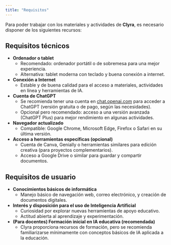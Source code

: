 ```yaml
---
title: "Requisitos"
---
```


Para poder trabajar con los materiales y actividades de **Clyra**, es necesario disponer de los siguientes recursos:

## Requisitos técnicos

- **Ordenador o tablet**
  - Recomendado: ordenador portátil o de sobremesa para una mejor experiencia.
  - Alternativa: tablet moderna con teclado y buena conexión a internet.
- **Conexión a Internet**
  - Estable y de buena calidad para el acceso a materiales, actividades en línea y herramientas de IA.
- **Cuenta de ChatGPT**
  - Se recomienda tener una cuenta en [chat.openai.com](http://chat.openai.com) para acceder a ChatGPT (versión gratuita o de pago, según las necesidades).
  - Opcional pero recomendado: acceso a una versión avanzada (ChatGPT Plus) para mejor rendimiento en algunas actividades.
- **Navegador actualizado**
  - Compatible: Google Chrome, Microsoft Edge, Firefox o Safari en su última versión.
- **Acceso a herramientas específicas (opcional)**
  - Cuenta de Canva, Genially o herramientas similares para edición creativa (para proyectos complementarios).
  - Acceso a Google Drive o similar para guardar y compartir documentos.

## Requisitos de usuario

- **Conocimientos básicos de informática**
  - Manejo básico de navegación web, correo electrónico, y creación de documentos digitales.
- **Interés y disposición para el uso de Inteligencia Artificial**
  - Curiosidad por explorar nuevas herramientas de apoyo educativo.
  - Actitud abierta al aprendizaje y experimentación.
- **(Para docentes) Formación inicial en IA educativa (recomendada)**
  - Clyra proporciona recursos de formación, pero se recomienda familiarizarse mínimamente con conceptos básicos de IA aplicada a la educación.